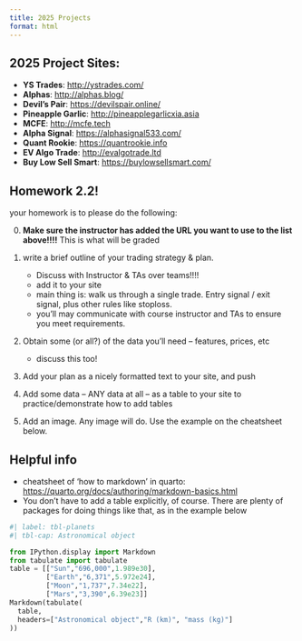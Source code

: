 ```yaml
---
title: 2025 Projects
format: html
---
```


## 2025 Project Sites:
- **YS Trades**: <http://ystrades.com/>
- **Alphas**: <http://alphas.blog/>
- **Devil's Pair**: <https://devilspair.online/>
- **Pineapple Garlic**: <http://pineapplegarlicxia.asia>
- **MCFE**: <http://mcfe.tech>
- **Alpha Signal**: <https://alphasignal533.com/>
- **Quant Rookie**: <https://quantrookie.info>
- **EV Algo Trade**: <http://evalgotrade.ltd>
- **Buy Low Sell Smart**: <https://buylowsellsmart.com/>


## Homework 2.2!

your homework is to please do the following:

0) **Make sure the instructor has added the URL you want to use to the list
above!!!!** This is what will be graded

1) write a brief outline of your trading strategy & plan.
    - Discuss with Instructor & TAs over teams!!!!
    - add it to your site
    - main thing is: walk us through a single trade. Entry signal / exit
    signal, plus other rules like stoploss.
    - you'll may communicate with course instructor and TAs to ensure you
    meet requirements.

2) Obtain some (or all?) of the data you'll need -- features, prices, etc
    - discuss this too!

3) Add your plan as a nicely formatted text to your site, and push
4) Add some data -- ANY data at all -- as a table to your site to
practice/demonstrate how to add tables
5) Add an image. Any image will do. Use the example on the cheatsheet below.

## Helpful info
- cheatsheet of 'how to markdown' in quarto:
<https://quarto.org/docs/authoring/markdown-basics.html>
- You don't have to add a table explicitly, of course. There are plenty of
packages for doing things like that, as in the example below


```python
#| label: tbl-planets
#| tbl-cap: Astronomical object

from IPython.display import Markdown
from tabulate import tabulate
table = [["Sun","696,000",1.989e30],
         ["Earth","6,371",5.972e24],
         ["Moon","1,737",7.34e22],
         ["Mars","3,390",6.39e23]]
Markdown(tabulate(
  table,
  headers=["Astronomical object","R (km)", "mass (kg)"]
))
```
